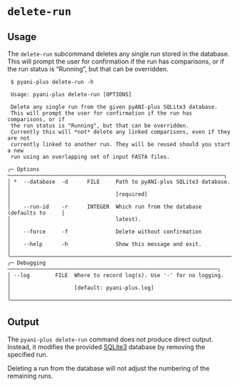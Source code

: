 # `delete-run` {#delete-run-subcommand.unnambered}

## Usage
The `delete-run` subcommand deletes any single run stored in the database. This will prompt the user for confirmation if the run has comparisons, or if the run status is "Running", but that can be overridden.


```shell
 $ pyani-plus delete-run -h
                                                                                     
 Usage: pyani-plus delete-run [OPTIONS]                                         
                                                                                
 Delete any single run from the given pyANI-plus SQLite3 database.              
 This will prompt the user for confirmation if the run has comparisons, or if   
 the run status is "Running", but that can be overridden.                       
 Currently this will *not* delete any linked comparisons, even if they are not  
 currently linked to another run. They will be reused should you start a new    
 run using an overlapping set of input FASTA files.                             
                                                                                
╭─ Options ────────────────────────────────────────────────────────────────────╮
│ *  --database  -d      FILE     Path to pyANI-plus SQLite3 database.         │
│                                 [required]                                   │
│    --run-id    -r      INTEGER  Which run from the database (defaults to     │
│                                 latest).                                     │
│    --force     -f               Delete without confirmation                  │
│    --help      -h               Show this message and exit.                  │
╰──────────────────────────────────────────────────────────────────────────────╯
╭─ Debugging ──────────────────────────────────────────────────────────────────╮
│ --log        FILE  Where to record log(s). Use '-' for no logging.           │
│                    [default: pyani-plus.log]                                 │
╰──────────────────────────────────────────────────────────────────────────────╯

```

## Output
The `pyani-plus delete-run` command does not produce direct output. Instead, it modifies the provided [SQLite3](https://www.sqlite.org/) database by removing the specified run.

::: { .callout-note}
Deleting a run from the database will not adjust the numbering of the remaining runs.
:::